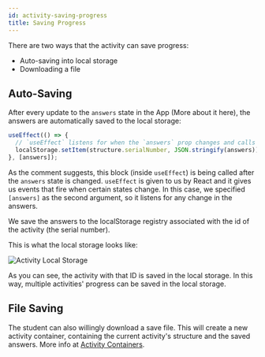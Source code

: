 ```yaml
---
id: activity-saving-progress
title: Saving Progress
---
```


There are two ways that the activity can save progress:

* Auto-saving into local storage
* Downloading a file

## Auto-Saving

After every update to the `answers` state in the App (More about it here), the answers are automatically saved
to the local storage:

```jsx title="App.jsx"
useEffect(() => {
  // `useEffect` listens for when the `answers` prop changes and calls this line
  localStorage.setItem(structure.serialNumber, JSON.stringify(answers));
}, [answers]);
```

As the comment suggests, this block (inside `useEffect`) is being called after the `answers` state is changed.
`useEffect` is given to us by React and it gives us events that fire when certain states change.
In this case, we specified `[answers]` as the second argument, so it listens for any change in the answers.

We save the answers to the localStorage registry associated with the id of the activity (the serial number).

This is what the local storage looks like:

![Activity Local Storage](assets/activity-local-storage.png)

As you can see, the activity with that ID is saved in the local storage.
In this way, multiple activities' progress can be saved in the local storage.

## File Saving

The student can also willingly download a save file. This will create a new activity container, containing
the current activity's structure and the saved answers. More info at [Activity Containers](activity-containers).

